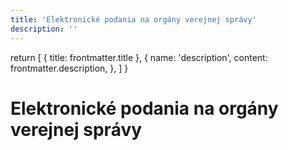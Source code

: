 ```yaml
---
title: 'Elektronické podania na orgány verejnej správy'
description: ''
---
```


  return [
    { title: frontmatter.title },
    {
      name: 'description',
      content: frontmatter.description,
    },
  ]
}

# Elektronické podania na orgány verejnej správy
